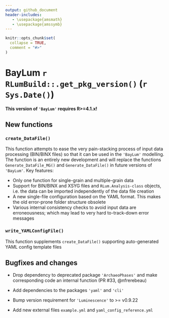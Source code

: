 ```yaml
---
output: github_document
header-includes:
   - \usepackage{amsmath}
   - \usepackage{amssymb}
---
```

<!-- NEWS.md was auto-generated by NEWS.Rmd. Please DO NOT edit by hand!-->

```r
knitr::opts_chunk$set(
  collapse = TRUE,
  comment = "#>"
)
```

# BayLum `r RLumBuild::.get_pkg_version()` (`r Sys.Date()`)

**This version of `'BayLum'` requires R>=4.1.x!**

## New functions

### `create_DataFile()`

This function attempts to ease the very pain-stacking process of input data processing
(BIN/BINX files) so that it can be used in the `'BayLum'` modelling. The function is an entirely new development and will replace the functions `Generate_DataFile_MG()` and `Generate_DataFile()` in future versions of `'BayLum'`. Key features:

* Only one function for single-grain and multiple-grain data
* Support for BIN/BINX and XSYG files and `RLum.Analysis-class` objects, i.e. the data can be imported independently of the data file creation
* A new single-file configuration based on the YAML format. This makes the old error-prone folder structure obsolete 
* Various internal consistency checks to avoid input data are erroneousness; which may lead to very hard to-track-down error messages 

### `write_YAMLConfigFile()`
This function supplements `create_DataFile()` supporting auto-generated YAML config
template files

## Bugfixes and changes

* Drop dependency to deprecated package `'ArchaeoPhases'` and make corresponding
code an internal function (PR #33, @nfrerebeau)

* Add dependencies to the packages `'yaml'` and `'cli'`

* Bump version requirement for `'Luminescence'` to >= v0.9.22

* Add new external files `example.yml` and `yaml_config_reference.yml` 

